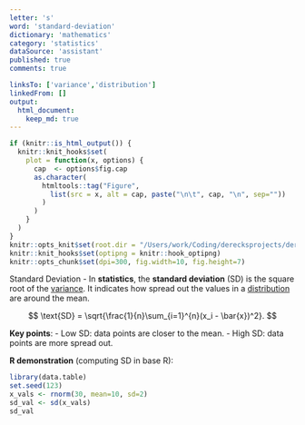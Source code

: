```yaml
---
letter: 's'
word: 'standard-deviation'
dictionary: 'mathematics'
category: 'statistics'
dataSource: 'assistant'
published: true
comments: true

linksTo: ['variance','distribution']
linkedFrom: []
output:
  html_document:
    keep_md: true
---
```


```r
if (knitr::is_html_output()) {
  knitr::knit_hooks$set(
    plot = function(x, options) {
      cap  <- options$fig.cap
      as.character(
        htmltools::tag("Figure",
          list(src = x, alt = cap, paste("\n\t", cap, "\n", sep=""))
        )
      )
    }
  )
}
knitr::opts_knit$set(root.dir = "/Users/work/Coding/derecksprojects/derecksnotes.com-playground/derecksnotes.com/client/src/app/dictionaries/mathematics/definitions")
knitr::knit_hooks$set(optipng = knitr::hook_optipng)
knitr::opts_chunk$set(dpi=300, fig.width=10, fig.height=7)
```

<a id="standard-deviation">Standard Deviation</a> - In **statistics**, the **standard deviation** (SD) is the square root of the [variance](#variance). It indicates how spread out the values in a [distribution](#distribution) are around the mean.

$$
\text{SD} = \sqrt{\frac{1}{n}\sum_{i=1}^{n}(x_i - \bar{x})^2}.
$$

**Key points**:
- Low SD: data points are closer to the mean.
- High SD: data points are more spread out.

**R demonstration** (computing SD in base R):

```r
library(data.table)
set.seed(123)
x_vals <- rnorm(30, mean=10, sd=2)
sd_val <- sd(x_vals)
sd_val
```
